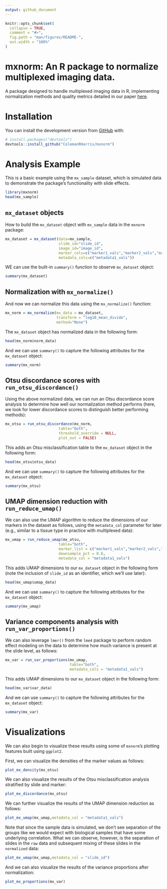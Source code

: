 ```yaml
---
output: github_document
---
```


<!-- README.md is generated from README.Rmd. Please edit that file -->

```r
knitr::opts_chunk$set(
  collapse = TRUE,
  comment = "#>",
  fig.path = "man/figures/README-",
  out.width = "100%"
)
```

# mxnorm: An R package to normalize multiplexed imaging data.

<!-- badges: start -->
<!-- badges: end -->

A package designed to handle multiplexed imaging data in R, implementing normalization methods and quality metrics detailed in our paper [here](https://doi.org/10.1101/2021.07.16.452359).

# Installation

You can install the development version from [GitHub](https://github.com/) with:

``` r
# install.packages("devtools")
devtools::install_github("ColemanRHarris/mxnorm")
```
# Analysis Example

This is a basic example using the `mx_sample` dataset, which is simulated data to demonstrate the package's functionality with slide effects.

```r
library(mxnorm)
head(mx_sample)
```

## `mx_dataset` objects

How to build the `mx_dataset` object with `mx_sample` data in the `mxnorm` package:

```r
mx_dataset = mx_dataset(data=mx_sample,
                        slide_id="slide_id",
                        image_id="image_id",
                        marker_cols=c("marker1_vals","marker2_vals","marker3_vals"),
                        metadata_cols=c("metadata1_vals"))
```

WE can use the built-in `summary()` function to observe `mx_dataset` object:

```r
summary(mx_dataset)
```

## Normalization with `mx_normalize()`

And now we can normalize this data using the `mx_normalize()` function:
```r
mx_norm = mx_normalize(mx_data = mx_dataset,
                       transform = "log10_mean_divide",
                       method="None")
```

The `mx_dataset` object has normalized data in the following form:

```r
head(mx_norm$norm_data)
```

And we can use `summary()` to capture the following attributes for the `mx_dataset` object:

```r
summary(mx_norm)
```

## Otsu discordance scores with `run_otsu_discordance()`

Using the above normalized data, we can run an Otsu discordance score analysis to determine how well our normalization method performs (here, we look for lower discordance scores to distinguish better performing methods):
```r
mx_otsu = run_otsu_discordance(mx_norm,
                        table="both",
                        threshold_override = NULL,
                        plot_out = FALSE)
```

This adds an Otsu misclassification table to the `mx_dataset` object in the following form:
```r
head(mx_otsu$otsu_data)
```

And we can use `summary()` to capture the following attributes for the `mx_dataset` object:

```r
summary(mx_otsu)
```

## UMAP dimension reduction with `run_reduce_umap()`

We can also use the UMAP algorithm to reduce the dimensions of our markers in the dataset as follows, using the `metadata_col` parameter for later (e.g., similar to a tissue type in practice with multiplexed data):

```r
mx_umap = run_reduce_umap(mx_otsu,
                        table="both",
                        marker_list = c("marker1_vals","marker2_vals","marker3_vals"),
                        downsample_pct = 0.8,
                        metadata_col = "metadata1_vals")
```

This adds UMAP dimensions to our `mx_dataset` object in the following form (note the inclusion of `slide_id` as an identifier, which we'll use later):
```r
head(mx_umap$umap_data)
```

And we can use `summary()` to capture the following attributes for the `mx_dataset` object:

```r
summary(mx_umap)
```

## Variance components analysis with `run_var_proportions()`

We can also leverage `lmer()` from the `lme4` package to perform random effect modeling on the data to determine how much variance is present at the slide level, as follows:

```r
mx_var = run_var_proportions(mx_umap,
                             table="both",
                             metadata_cols = "metadata1_vals")
```

This adds UMAP dimensions to our `mx_dataset` object in the following form:
```r
head(mx_var$var_data)
```

And we can use `summary()` to capture the following attributes for the `mx_dataset` object:

```r
summary(mx_var)
```

# Visualizations

We can also begin to visualize these results using some of `mxnorm`'s plotting features built using `ggplot2`. 

First, we can visualize the densities of the marker values as follows:

```r
plot_mx_density(mx_otsu)
```

We can also visualize the results of the Otsu misclassification analysis stratified by slide and marker:

```r
plot_mx_discordance(mx_otsu)
```

We can further visualize the results of the UMAP dimension reduction as follows:

```r
plot_mx_umap(mx_umap,metadata_col = "metadata1_vals")
```

Note that since the sample data is simulated, we don't see separation of the groups like we would expect with biological samples that have some underlying correlation. What we can observe, however, is the separation of slides in the `raw` data and subsequent mixing of these slides in the `normalized` data:

```r
plot_mx_umap(mx_umap,metadata_col = "slide_id")
```

And we can also visualize the results of the variance proportions after normalization:

```r
plot_mx_proportions(mx_var)
```

